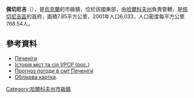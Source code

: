 {{No footnotes|time=2015-09-16T07:26:44+00:00}}
{{coord|49|51|53|N|36|55|56|E|scale:30000_region:UA|display=title}}

'''佩切尼吉'''（{{lang-uk|Печеніги}}），是[[烏克蘭|烏克蘭]]的市級鎮，位於該國東部，由[[哈爾科夫州|哈爾科夫州]]負責管轄，是[[佩切尼吉區|佩切尼吉區]]的首府，面積7.85平方公里，2001年人口6,033，人口密度每平方公里768.54人。

==參考資料==
* [http://w1.c1.rada.gov.ua/pls/z7502/A005?rdat1=01.01.2012&rf7571=33899 Печеніги]{{dead link|date=2017年11月 |bot=InternetArchiveBot |fix-attempted=yes }}
* [https://web.archive.org/web/20120715061806/http://www.igsu.org.ua/Harkovskja.obl/CZuguevskij.rajon/Peczenegi.html Історія міст та сіл УРСР (рос.)]
* [http://weather.in.ua/ua/har'kovskaja/20302 Прогноз погоди в смт Печеніги] {{Wayback|url=http://weather.in.ua/ua/har'kovskaja/20302 |date=20160323030233 }}
* [http://gska2.rada.gov.ua/pls/z7502/A005?rdat1=22.08.2008&rf7571=33899 Облікова картка]{{dead link|date=2017年11月 |bot=InternetArchiveBot |fix-attempted=yes }}.

{{DEFAULTSORT:Печеніги}}
[[Category:哈爾科夫州市級鎮|Category:哈爾科夫州市級鎮]]


{{Kharkiv-geo-stub}}